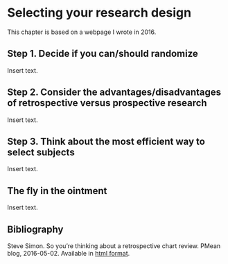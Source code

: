 # Selecting your research design

This chapter is based on a webpage I wrote in 2016.

## Step 1. Decide if you can/should randomize

Insert text.

## Step 2. Consider the advantages/disadvantages of retrospective versus prospective research

Insert text.

## Step 3. Think about the most efficient way to select subjects

Insert text.

## The fly in the ointment

Insert text.

## Bibliography

Steve Simon. So you’re thinking about a retrospective chart review. PMean blog, 2016-05-02. Available in [html format][ref04-simon-2004].

[ref04-simon-2004]: http://blog.pmean.com/chart-review/

